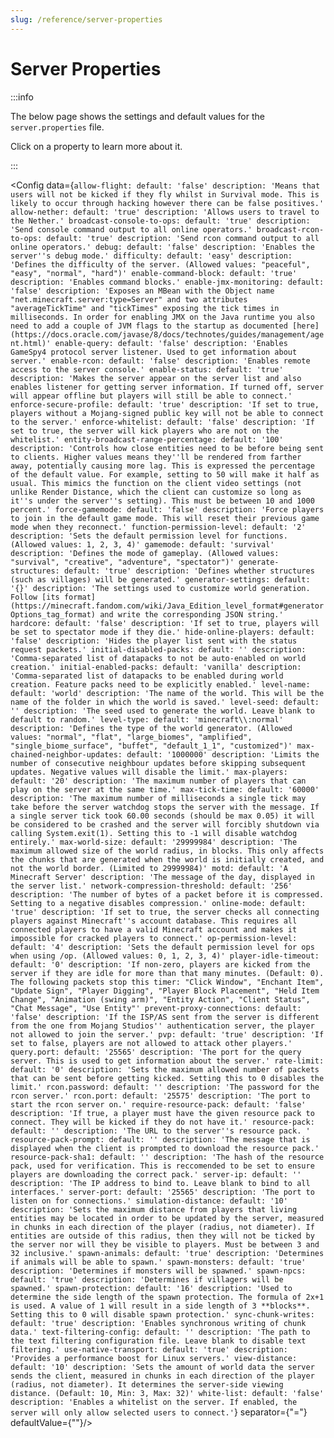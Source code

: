 ```yaml
---
slug: /reference/server-properties
---
```


# Server Properties


:::info

The below page shows the settings and default values for the `server.properties` file.

Click on a property to learn more about it.

:::

<Config data={`
allow-flight:
  default: 'false'
  description: 'Means that users will not be kicked if they fly whilst in Survival mode. This is likely to occur through
    hacking however there can be false positives.'
allow-nether:
  default: 'true'
  description: 'Allows users to travel to the Nether.'
broadcast-console-to-ops:
  default: 'true'
  description: 'Send console command output to all online operators.'
broadcast-rcon-to-ops:
  default: 'true'
  description: 'Send rcon command output to all online operators.'
debug:
  default: 'false'
  description: 'Enables the server''s debug mode.'
difficulty:
  default: 'easy'
  description: 'Defines the difficulty of the server. (Allowed values: "peaceful", "easy", "normal", "hard")'
enable-command-block:
  default: 'true'
  description: 'Enables command blocks.'
enable-jmx-monitoring:
  default: 'false'
  description: 'Exposes an MBean with the Object name "net.minecraft.server:type=Server" and two attributes
    "averageTickTime" and "tickTimes" exposing the tick times in milliseconds. In order for enabling JMX on
    the Java runtime you also need to add a couple of JVM flags to the startup as documented
    [here](https://docs.oracle.com/javase/8/docs/technotes/guides/management/agent.html)'
enable-query:
  default: 'false'
  description: 'Enables GameSpy4 protocol server listener. Used to get information about server.'
enable-rcon:
  default: 'false'
  description: 'Enables remote access to the server console.'
enable-status:
  default: 'true'
  description: 'Makes the server appear on the server list and also enables listener for getting server
    information. If turned off, server will appear offline but players will still be able to connect.'
enforce-secure-profile:
  default: 'true'
  description: 'If set to true, players without a Mojang-signed public key will not be able to connect to the server.'
enforce-whitelist:
  default: 'false'
  description: 'If set to true, the server will kick players who are not on the whitelist.'
entity-broadcast-range-percentage:
  default: '100'
  description: 'Controls how close entities need to be before being sent to clients. Higher values means they''ll
    be rendered from farther away, potentially causing more lag. This is expressed the percentage of the default
    value. For example, setting to 50 will make it half as usual. This mimics the function on the client video
    settings (not unlike Render Distance, which the client can customize so long as it''s under the server''s
    setting). This must be between 10 and 1000 percent.'
force-gamemode:
  default: 'false'
  description: 'Force players to join in the default game mode. This will reset their previous game mode when they
    reconnect.'
function-permission-level:
  default: '2'
  description: 'Sets the default permission level for functions. (Allowed values: 1, 2, 3, 4)'
gamemode:
  default: 'survival'
  description: 'Defines the mode of gameplay. (Allowed values: "survival", "creative", "adventure", "spectator")'
generate-structures:
  default: 'true'
  description: 'Defines whether structures (such as villages) will be generated.'
generator-settings:
  default: '{}'
  description: 'The settings used to customize world generation. Follow
    [its format](https://minecraft.fandom.com/wiki/Java_Edition_level_format#generatorOptions_tag_format) and
    write the corresponding JSON string.'
hardcore:
  default: 'false'
  description: 'If set to true, players will be set to spectator mode if they die.'
hide-online-players:
  default: 'false'
  description: 'Hides the player list sent with the status request packets.'
initial-disabled-packs:
  default: ''
  description: 'Comma-separated list of datapacks to not be auto-enabled on world creation.'
initial-enabled-packs:
  default: 'vanilla'
  description: 'Comma-separated list of datapacks to be enabled during world creation. Feature packs need
    to be explicitly enabled.'
level-name:
  default: 'world'
  description: 'The name of the world. This will be the name of the folder in which the world is saved.'
level-seed:
  default: ''
  description: 'The seed used to generate the world. Leave blank to default to random.'
level-type:
  default: 'minecraft\\:normal'
  description: 'Defines the type of the world generator. (Allowed values: "normal", "flat", "large_biomes",
    "amplified", "single_biome_surface", "buffet", "default_1_1", "customized")'
max-chained-neighbor-updates:
  default: '1000000'
  description: 'Limits the number of consecutive neighbour updates before skipping subsequent updates. Negative
    values will disable the limit.'
max-players:
  default: '20'
  description: 'The maximum number of players that can play on the server at the same time.'
max-tick-time:
  default: '60000'
  description: 'The maximum number of milliseconds a single tick may take before the server watchdog stops the
    server with the message. If a single server tick took 60.00 seconds (should be max 0.05) it will be considered to be
    crashed and the server will forcibly shutdown via calling System.exit(1). Setting this to -1 will disable watchdog
    entirely.'
max-world-size:
  default: '29999984'
  description: 'The maximum allowed size of the world radius, in blocks. This only affects the chunks that are
    generated when the world is initially created, and not the world border. (Limited to 29999984)'
motd:
  default: 'A Minecraft Server'
  description: 'The message of the day, displayed in the server list.'
network-compression-threshold:
  default: '256'
  description: 'The number of bytes of a packet before it is compressed. Setting to a negative disables compression.'
online-mode:
  default: 'true'
  description: 'If set to true, the server checks all connecting players against Minecraft''s account database.
    This requires all connected players to have a valid Minecraft account and makes it impossible for cracked
    players to connect.'
op-permission-level:
  default: '4'
  description: 'Sets the default permission level for ops when using /op. (Allowed values: 0, 1, 2, 3, 4)'
player-idle-timeout:
  default: '0'
  description: 'If non-zero, players are kicked from the server if they are idle for more than that many minutes.
    (Default: 0). The following packets stop this timer: "Click Window", "Enchant Item", "Update Sign",
    "Player Digging", "Player Block Placement", "Held Item Change", "Animation (swing arm)", "Entity Action",
    "Client Status", "Chat Message", "Use Entity"'
prevent-proxy-connections:
  default: 'false'
  description: 'If the ISP/AS sent from the server is different from the one from Mojang Studios'' authentication
    server, the player not allowed to join the server.'
pvp:
  default: 'true'
  description: 'If set to false, players are not allowed to attack other players.'
query.port:
  default: '25565'
  description: 'The port for the query server. This is used to get information about the server.'
rate-limit:
  default: '0'
  description: 'Sets the maximum allowed number of packets that can be sent before getting kicked. Setting this to 0
    disables the limit.'
rcon.password:
  default: ''
  description: 'The password for the rcon server.'
rcon.port:
  default: '25575'
  description: 'The port to start the rcon server on.'
require-resource-pack:
  default: 'false'
  description: 'If true, a player must have the given resource pack to connect. They will be kicked if they do not
    have it.'
resource-pack:
  default: ''
  description: 'The URL to the server''s resource pack. '
resource-pack-prompt:
  default: ''
  description: 'The message that is displayed when the client is prompted to download the resource pack.'
resource-pack-sha1:
  default: ''
  description: 'The hash of the resource pack, used for verification. This is reccomended to be set to ensure
    players are downloading the correct pack.'
server-ip:
  default: ''
  description: 'The IP address to bind to. Leave blank to bind to all interfaces.'
server-port:
  default: '25565'
  description: 'The port to listen on for connections.'
simulation-distance:
  default: '10'
  description: 'Sets the maximum distance from players that living entities may be located in order to be
    updated by the server, measured in chunks in each direction of the player (radius, not diameter).
    If entities are outside of this radius, then they will not be ticked by the server nor will they be
    visible to players. Must be between 3 and 32 inclusive.'
spawn-animals:
  default: 'true'
  description: 'Determines if animals will be able to spawn.'
spawn-monsters:
  default: 'true'
  description: 'Determines if monsters will be spawned.'
spawn-npcs:
  default: 'true'
  description: 'Determines if villagers will be spawned.'
spawn-protection:
  default: '16'
  description: 'Used to determine the side length of the spawn protection. The formula of 2x+1 is used. A value of 1
    will result in a side length of 3 **blocks**. Setting this to 0 will disable spawn protection.'
sync-chunk-writes:
  default: 'true'
  description: 'Enables synchronous writing of chunk data.'
text-filtering-config:
  default: ''
  description: 'The path to the text filtering configuration file. Leave blank to disable text filtering.'
use-native-transport:
  default: 'true'
  description: 'Provides a performance boost for Linux servers.'
view-distance:
  default: '10'
  description: 'Sets the amount of world data the server sends the client, measured in chunks in each direction
    of the player (radius, not diameter). It determines the server-side viewing distance. (Default: 10, Min: 3,
    Max: 32)'
white-list:
  default: 'false'
  description: 'Enables a whitelist on the server. If enabled, the server will only allow selected users to connect.'
`} separator={"="} defaultValue={""}/>
